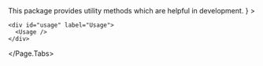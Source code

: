 

<Meta title="SUI/NPM Packages/Utilities" />

<Unstyled>
  <Page.Tabs
    title="@wpmudev/sui-utils"
    subtitle={
			<>
				This package provides utility methods which are helpful in development.
			</>
		}
  >
    <div id="installation" label="Installation">
      <Installation />
    </div>

    <div id="usage" label="Usage">
      <Usage />
    </div>
  </Page.Tabs>
</Unstyled>
